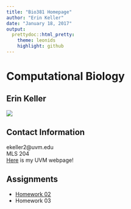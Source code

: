```yaml
---
title: "Bio381 Homepage"
author: "Erin Keller"
date: "January 18, 2017"
output: 
  prettydoc::html_pretty:
    theme: leonids
    highlight: github
---
```


# Computational Biology   
## Erin Keller
![](erinkeller.jpg)

## Contact Information   

ekeller2@uvm.edu   
MLS 204   
[Here](https://www.uvm.edu/~biology/?Page=students/kellererin.php&SM=facultysubmenu.html) is my UVM webpage!

## Assignments

* [Homework 02](Assignment2.html)  
* Homework 03   



